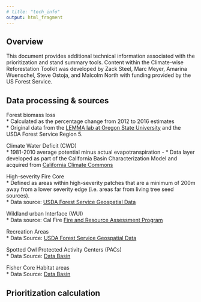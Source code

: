 ```yaml
---
# title: "tech_info"
output: html_fragment
---
```



## Overview  

This document provides additional technical information associated with the prioritization and stand summary tools. Content within the Climate-wise Reforestation Toolkit was developed by Zack Steel, Marc Meyer, Amarina Wuenschel, Steve Ostoja, and Malcolm North with funding provided by the US Forest Service.  

## Data processing & sources  

Forest biomass loss  
* Calculated as the percentage change from 2012 to 2016 estimates  
* Original data from the [LEMMA lab at Oregon State University]("https://lemma.forestry.oregonstate.edu/") and the USDA Forest Service Region 5.  

Climate Water Deficit (CWD)  
* 1981-2010 average potential minus actual evapotranspiration -
* Data layer developed as part of the California Basin Characterization Model and acquired from [California Climate Commons]("http://climate.calcommons.org/variable/climatic-water-deficit")  

High-severity Fire Core  
* Defined as areas within high-severity patches that are a minimum of 200m away from a lower severity edge (i.e. areas far from living tree seed sources).  
* Data source: [USDA Forest Service Geospatial Data]("https://www.fs.usda.gov/detail/r5/landmanagement/gis/?cid=STELPRDB5327833")  

Wildland urban Interface (WUI)  
* Data source: Cal Fire [Fire and Resource Assessment Program]("https://frap.fire.ca.gov/mapping/gis-data/")  

Recreation Areas  
* Data Source: [USDA Forest Service Geospatial Data]("https://www.fs.usda.gov/detail/r5/landmanagement/gis/?cid=STELPRDB5327833")   

Spotted Owl Protected Activity Centers (PACs)  
* Data Source: [Data Basin]("https://databasin.org/datasets/ee608449-2619-4c72-816c-0a75b1801015")  

Fisher Core Habitat areas  
* Data Source: [Data Basin]("https://databasin.org/datasets/ba0ca69e7e024cfdbf816a33b64238a5")  


## Prioritization calculation  


